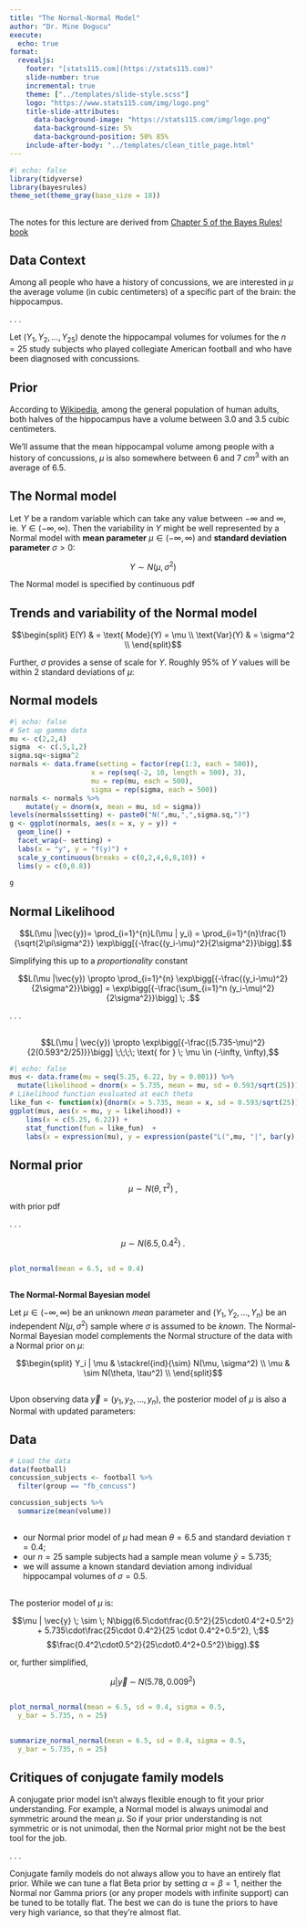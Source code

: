 ```yaml
---
title: "The Normal-Normal Model"
author: "Dr. Mine Dogucu"
execute:
  echo: true
format: 
  revealjs:
    footer: "[stats115.com](https://stats115.com)"
    slide-number: true
    incremental: true
    theme: ["../templates/slide-style.scss"]
    logo: "https://www.stats115.com/img/logo.png"
    title-slide-attributes: 
      data-background-image: "https://stats115.com/img/logo.png"
      data-background-size: 5%
      data-background-position: 50% 85%
    include-after-body: "../templates/clean_title_page.html"
---
```


```r
#| echo: false
library(tidyverse)
library(bayesrules)
theme_set(theme_gray(base_size = 18))
```

##
The notes for this lecture are derived from  [Chapter 5 of the Bayes Rules! book](https://www.bayesrulesbook.com/chapter-5)



## Data Context

Among all people who have a history of concussions, we are interested in $\mu$  the average volume (in cubic centimeters) of a specific part of the brain: the hippocampus.

. . .

Let $(Y_1,Y_2,\ldots,Y_{25})$ denote the hippocampal volumes for volumes for the  $n = 25$ study subjects who played collegiate American football and who have been diagnosed with concussions.

## Prior

According to [Wikipedia](https://en.wikipedia.org/wiki/Hippocampus), among the general population of human adults, both halves of the hippocampus have a volume between 3.0 and 3.5 cubic centimeters.


We’ll assume that the mean hippocampal volume among people with a history of concussions, $\mu$ is also somewhere between 6 and 7  $cm^3$ with an average of 6.5.


## The Normal model

Let $Y$ be a random variable which can take any value between $-\infty$ and $\infty$, ie. $Y \in (-\infty,\infty)$.  Then the variability in $Y$ might be well represented by a Normal model with __mean parameter__ $\mu \in (-\infty, \infty)$ and __standard deviation parameter__ $\sigma > 0$: 

$$Y \sim N(\mu, \sigma^2)$$

The Normal model is specified by continuous pdf

\begin{equation}
f(y) = \frac{1}{\sqrt{2\pi\sigma^2}} \exp\bigg[{-\frac{(y-\mu)^2}{2\sigma^2}}\bigg] \;\; \text{ for } y \in (-\infty,\infty)
\end{equation}




## Trends and variability of the Normal model

$$\begin{split}
E(Y) & = \text{ Mode}(Y) = \mu \\
\text{Var}(Y) & = \sigma^2 \\
\end{split}$$

Further, $\sigma$ provides a sense of scale for $Y$. Roughly 95% of $Y$ values will be within 2 standard deviations of $\mu$:

\begin{equation}
\mu \pm 2\sigma \; .
\end{equation}






## Normal models


```r
#| echo: false
# Set up gamma data
mu <- c(2,2,4)
sigma  <- c(.5,1,2)
sigma.sq<-sigma^2
normals <- data.frame(setting = factor(rep(1:3, each = 500)), 
                    x = rep(seq(-2, 10, length = 500), 3),
                    mu = rep(mu, each = 500), 
                    sigma = rep(sigma, each = 500))
normals <- normals %>% 
    mutate(y = dnorm(x, mean = mu, sd = sigma))
levels(normals$setting) <- paste0("N(",mu,",",sigma.sq,")")
g <- ggplot(normals, aes(x = x, y = y)) + 
  geom_line() + 
  facet_wrap(~ setting) + 
  labs(x = "y", y = "f(y)") + 
  scale_y_continuous(breaks = c(0,2,4,6,8,10)) + 
  lims(y = c(0,0.8)) 
  
g 
``` 



## Normal Likelihood

$$L(\mu |\vec{y})= \prod_{i=1}^{n}L(\mu | y_i) = \prod_{i=1}^{n}\frac{1}{\sqrt{2\pi\sigma^2}} \exp\bigg[{-\frac{(y_i-\mu)^2}{2\sigma^2}}\bigg].$$

Simplifying this up to a _proportionality_ constant

$$L(\mu |\vec{y}) \propto \prod_{i=1}^{n} \exp\bigg[{-\frac{(y_i-\mu)^2}{2\sigma^2}}\bigg] =  \exp\bigg[{-\frac{\sum_{i=1}^n (y_i-\mu)^2}{2\sigma^2}}\bigg] \; .$$

. . .

\begin{equation}
L(\mu | \vec{y}) \propto \exp\bigg[{-\frac{(\bar{y}-\mu)^2}{2\sigma^2/n}}\bigg] \;\;\;\; \text{ for } \; \mu \in (-\infty, \infty).
\end{equation}

##

$$L(\mu | \vec{y}) \propto \exp\bigg[{-\frac{(5.735-\mu)^2}{2(0.593^2/25)}}\bigg] \;\;\;\; \text{ for } \; \mu \in (-\infty, \infty),$$ 


```r
#| echo: false
mus <- data.frame(mu = seq(5.25, 6.22, by = 0.001)) %>% 
  mutate(likelihood = dnorm(x = 5.735, mean = mu, sd = 0.593/sqrt(25)))
# Likelihood function evaluated at each theta
like_fun <- function(x){dnorm(x = 5.735, mean = x, sd = 0.593/sqrt(25))}
ggplot(mus, aes(x = mu, y = likelihood)) + 
    lims(x = c(5.25, 6.22)) + 
    stat_function(fun = like_fun)  +
    labs(x = expression(mu), y = expression(paste("L(",mu, "|", bar(y), "= 5.735)"))) 
```



## Normal prior

$$\mu \sim N(\theta, \tau^2) \; , $$

with prior pdf 

\begin{equation}
f(\mu) = \frac{1}{\sqrt{2\pi\tau^2}} \exp\bigg[{-\frac{(\mu - \theta)^2}{2\tau^2}}\bigg] \;\; \text{ for } \mu \in (-\infty,\infty) \; .
\end{equation}


. . .


$$\mu \sim N(6.5, 0.4^2) \;.$$

##

```r
plot_normal(mean = 6.5, sd = 0.4)
```

##

__The Normal-Normal Bayesian model__

Let $\mu \in (-\infty,\infty)$ be an unknown _mean_ parameter and $(Y_1,Y_2,\ldots,Y_n)$ be an independent $N(\mu,\sigma^2)$ sample where $\sigma$ is assumed to be _known_.
The Normal-Normal Bayesian model complements the Normal structure of the data with a Normal prior on $\mu$:

$$\begin{split}
Y_i | \mu & \stackrel{ind}{\sim} N(\mu, \sigma^2) \\
\mu & \sim N(\theta, \tau^2) \\
\end{split}$$

##

Upon observing data $\vec{y} = (y_1,y_2,\ldots,y_n)$, the posterior model of $\mu$ is also a Normal with updated parameters:

\begin{equation}
\mu|\vec{y} \; \sim \;  N\bigg(\frac{\theta\sigma^2/n + \bar{y}\tau^2}{\tau^2+\sigma^2/n}, \; \frac{\tau^2\sigma^2/n}{\tau^2+\sigma^2/n}\bigg) \; .
\end{equation}

## Data

```r
# Load the data
data(football)
concussion_subjects <- football %>%
  filter(group == "fb_concuss")
```

```r
concussion_subjects %>%
  summarize(mean(volume))
```

##


- our Normal prior model of $\mu$ had mean $\theta = 6.5$ and standard deviation $\tau = 0.4$;
- our $n = 25$ sample subjects had a sample mean volume $\bar{y}=5.735$;
- we will assume a known standard deviation among individual hippocampal volumes of $\sigma = 0.5$.

## 

The posterior model of $\mu$ is:

$$\mu | \vec{y} \; \sim \; N\bigg(6.5\cdot\frac{0.5^2}{25\cdot0.4^2+0.5^2} + 5.735\cdot\frac{25\cdot 0.4^2}{25 \cdot 0.4^2+0.5^2}, \;$$ 
$$\frac{0.4^2\cdot0.5^2}{25\cdot0.4^2+0.5^2}\bigg).$$


or, further simplified,

$$\mu | \vec{y} \; \sim \; N\bigg(5.78, 0.009^2 \bigg)$$

##

```r
plot_normal_normal(mean = 6.5, sd = 0.4, sigma = 0.5, 
  y_bar = 5.735, n = 25)
```

##

```r

summarize_normal_normal(mean = 6.5, sd = 0.4, sigma = 0.5, 
  y_bar = 5.735, n = 25)
```

## Critiques of conjugate family models

A conjugate prior model isn’t always flexible enough to fit your prior understanding. For example, a Normal model is always unimodal and symmetric around the mean $\mu$. So if your prior understanding is not symmetric or is not unimodal, then the Normal prior might not be the best tool for the job.

. . .

Conjugate family models do not always allow you to have an entirely flat prior. While we can tune a flat Beta prior by setting  $\alpha = \beta = 1$, neither the Normal nor Gamma priors (or any proper models with infinite support) can be tuned to be totally flat. The best we can do is tune the priors to have very high variance, so that they’re almost flat.
